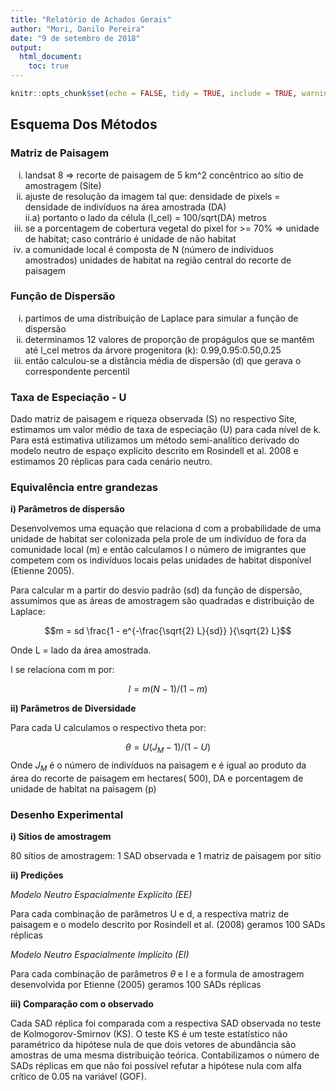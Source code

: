 ```yaml
---
title: "Relatório de Achados Gerais"
author: "Mori, Danilo Pereira"
date: "9 de setembro de 2018"
output: 
  html_document:
    toc: true
---
```


```r
knitr::opts_chunk$set(echo = FALSE, tidy = TRUE, include = TRUE, warning = FALSE,cache = TRUE)
```

## Esquema Dos Métodos

### Matriz de Paisagem

i) landsat 8 => recorte de paisagem de 5 km^2 concêntrico ao sítio de amostragem (Site)
ii) ajuste de resolução da imagem tal que: densidade de pixels = densidade de indivíduos na área amostrada (DA)  
  ii.a) portanto o lado da célula (l_cel) = 100/sqrt(DA) metros
iii) se a porcentagem de cobertura vegetal do pixel for >= 70% => unidade de habitat; caso contrário é unidade de não habitat
iv) a comunidade local é composta de N (número de indivíduos amostrados) unidades de habitat na região central do recorte de paisagem

### Função de Dispersão

i) partimos de uma distribuição de Laplace para simular a função de dispersão
ii) determinamos 12 valores de proporção de propágulos que se mantêm até l_cel metros da árvore progenitora (k): 0.99,0.95:0.50,0.25
iii) então calculou-se a distância média de dispersão (d) que gerava o correspondente percentil

### Taxa de Especiação - U

Dado matriz de paisagem e riqueza observada (S) no respectivo Site, estimamos um valor médio de taxa de especiação (U) para cada nível de k. Para está estimativa utilizamos um método semi-analítico derivado do modelo neutro de espaço explícito descrito em Rosindell et al. 2008 e estimamos 20 réplicas para cada cenário neutro. 

### Equivalência entre grandezas

__i) Parâmetros de dispersão __

Desenvolvemos uma equação que relaciona d com a probabilidade de uma unidade de habitat ser colonizada pela prole de um indivíduo de fora da comunidade local (m) e então calculamos I o número de imigrantes que competem com os indivíduos locais pelas unidades de habitat disponível (Etienne 2005).

Para calcular m a partir do desvio padrão (sd) da função de dispersão, assumimos que as áreas de amostragem são quadradas e distribuição de Laplace:

$$m = sd \frac{1 - e^{-\frac{\sqrt{2} L}{sd}} }{\sqrt{2} L}$$

Onde L = lado da área amostrada.

I se relaciona com m por:

$$ I = m (N - 1) / (1 - m)$$

__ii) Parâmetros de Diversidade__

Para cada U calculamos o respectivo theta por:

$$ \theta = U  (J_M - 1) / (1 - U) $$
Onde $J_M$ é o número de indivíduos na paisagem e é igual ao produto da área do recorte de paisagem em hectares( 500), DA e porcentagem de unidade de habitat na paisagem (p)

### Desenho Experimental

__i) Sítios de amostragem__

80 sítios de amostragem: 1 SAD observada e 1 matriz de paisagem por sítio

__ii) Predições__

_Modelo Neutro Espacialmente Explícito (EE)_

Para cada combinação de parâmetros U e d, a respectiva matriz de paisagem e o modelo descrito por Rosindell et al. (2008) geramos 100 SADs réplicas

_Modelo Neutro Espacialmente Implícito (EI)_

Para cada combinação de parâmetros $\theta$ e I e a formula de amostragem desenvolvida por Etienne (2005) geramos 100 SADs réplicas

__iii) Comparação com o observado__

Cada SAD réplica foi comparada com a respectiva SAD observada no teste de Kolmogorov-Smirnov (KS). O teste KS é um teste estatístico não paramétrico da hipótese nula de que dois vetores de abundância são amostras de uma mesma distribuição teórica. Contabilizamos o número de SADs réplicas em que não foi possível refutar a hipótese nula com alfa crítico de 0.05 na variável (GOF).